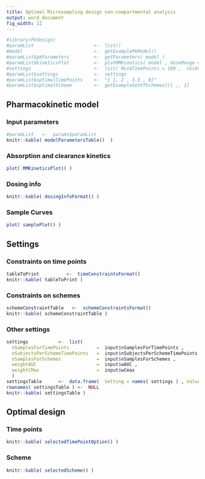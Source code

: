 ```yaml
---
title: Optimal Microsampling design non-compartmental analysis
output: word_document
fig_width: 12 
---
```




```r

#library(Pkdesign)
#paramList                      <-  list()
#model                          <-  getExamplePkModel() 
#paramList$pkParameters         <-  getParameters( model )
#paramList$kineticsPlot         <-  plotMMKinetics( model , doseRange = c( 0 , 10 ) , concentrationRange = c(0,5) )
#settings                       <-  list( NsimTimePoints = 100 ,  nSimSchemes = 1000 , nSubjectsForTimePoints = 3 , weightAUC = 50 , weightCmax = 50  )
#paramList$settings             <-  settings 
#paramList$optimalTimePoints    <-  "{ 1, 2 , 3.5 , 8}" 
#paramList$optimalScheme        <-  getExampleSetOfSchemes()[ ,, 1]

```

## Pharmacokinetic model



### Input parameters

```r
#paramList   <-  params$paramList
knitr::kable( modelParametersTable()  )
```


### Absorption and clearance kinetics

```r
plot( MMKineticsPlot() )
```

### Dosing info


```r
knitr::kable( dosingInfoFormat() )
```




### Sample Curves

```r
plot( samplePlot() )
```


## Settings 



### Constraints on time points


```r
tableToPrint          <-  timeConstraintsFormat()
knitr::kable( tableToPrint )
```

### Constraints on schemes 


```r
schemeConstraintTable   <-  schemeConstraintsFormat()
knitr::kable( schemeConstraintTable )
```

### Other settings 

```r
settings           <-  list(
  nSamplesForTimePoints          =  input$nSamplesForTimePoints ,
  nSubjectsPerSchemeTimePoints   =  input$nSubjectsPerSchemeTimePoints ,
  nSamplesForSchemes             =  input$nSamplesForSchemes ,
  weightAUC                      =  input$wAUC ,
  weightCMax                     =  input$wCmax 
  )
settingsTable      <-  data.frame(  Setting = names( settings ) , Value = unlist( settings ) )
rownames( settingsTable ) <-  NULL
knitr::kable( settingsTable )
```



## Optimal design

### Time points

```r
knitr::kable( selectedTimePointOption() )

```

### Scheme 


```r
knitr::kable( selectedScheme() )
```








